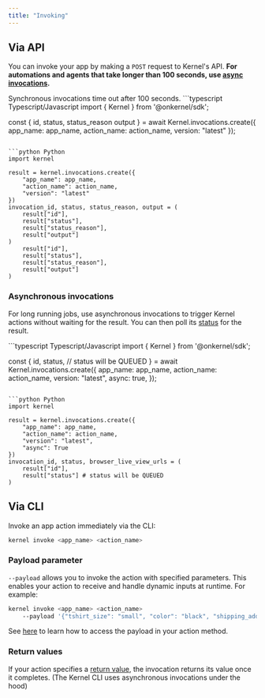 ```yaml
---
title: "Invoking"
---
```


## Via API

You can invoke your app by making a `POST` request to Kernel's API.  **For automations and agents that take longer than 100 seconds, use [async invocations](/apps/invoke#asynchronous-invocations).**

<Info>
    Synchronous invocations time out after 100 seconds.
</Info>

<CodeGroup>
```typescript Typescript/Javascript
import { Kernel } from '@onkernel/sdk';

const {
    id,
    status,
    status_reason
    output
} = await Kernel.invocations.create({
    app_name: app_name,
    action_name: action_name,
    version: "latest"
});
```

```python Python
import kernel

result = kernel.invocations.create({
    "app_name": app_name,
    "action_name": action_name,
    "version": "latest"
})
invocation_id, status, status_reason, output = (
    result["id"],
    result["status"],
    result["status_reason"],
    result["output"]
)
    result["id"],
    result["status"],
    result["status_reason"],
    result["output"]
)
```

</CodeGroup>

### Asynchronous invocations
For long running jobs, use asynchronous invocations to trigger Kernel actions without waiting for the result. You can then poll its [status](/apps/status) for the result.

<CodeGroup>
```typescript Typescript/Javascript
import { Kernel } from '@onkernel/sdk';

const {
    id,
    status, // status will be QUEUED
} = await Kernel.invocations.create({
    app_name: app_name,
    action_name: action_name,
    version: "latest",
    async: true,
});
```

```python Python
import kernel

result = kernel.invocations.create({
    "app_name": app_name,
    "action_name": action_name,
    "version": "latest",
    "async": True
})
invocation_id, status, browser_live_view_urls = (
    result["id"],
    result["status"] # status will be QUEUED
)
```

</CodeGroup>

## Via CLI

Invoke an app action immediately via the CLI:

```bash
kernel invoke <app_name> <action_name>
```

### Payload parameter
`--payload` allows you to invoke the action with specified parameters. This enables your action to receive and handle dynamic inputs at runtime. For example:
```bash
kernel invoke <app_name> <action_name> 
    --payload '{"tshirt_size": "small", "color": "black", "shipping_address": "2 Mint Plz, San Francisco CA 94103"}'
```

See [here](/apps/develop#parameters) to learn how to access the payload in your action method.

### Return values

If your action specifies a [return value](/apps/develop#return-values), the invocation returns its value once it completes. (The Kernel CLI uses asynchronous invocations under the hood)
